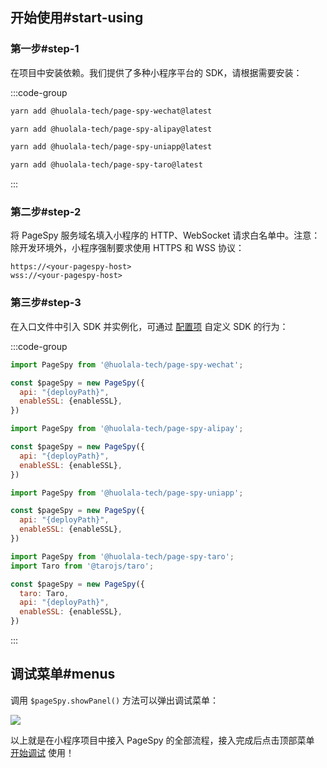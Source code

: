 

## 开始使用#start-using

### 第一步#step-1

在项目中安装依赖。我们提供了多种小程序平台的 SDK，请根据需要安装：

:::code-group

```bash wechat
yarn add @huolala-tech/page-spy-wechat@latest
```

```bash alipay
yarn add @huolala-tech/page-spy-alipay@latest
```

```bash uniapp
yarn add @huolala-tech/page-spy-uniapp@latest
```

```bash taro
yarn add @huolala-tech/page-spy-taro@latest
```

:::

### 第二步#step-2

将 PageSpy 服务域名填入小程序的 HTTP、WebSocket 请求白名单中。注意：除开发环境外，小程序强制要求使用 HTTPS 和 WSS 协议：

```
https://<your-pagespy-host>
wss://<your-pagespy-host>
```

### 第三步#step-3

在入口文件中引入 SDK 并实例化，可通过 [配置项]({VITE_SDK_WECHAT_REPO}) 自定义 SDK 的行为：

:::code-group

```js wechat
import PageSpy from '@huolala-tech/page-spy-wechat';

const $pageSpy = new PageSpy({
  api: "{deployPath}",
  enableSSL: {enableSSL},
})
```

```js alipay
import PageSpy from '@huolala-tech/page-spy-alipay';

const $pageSpy = new PageSpy({
  api: "{deployPath}",
  enableSSL: {enableSSL},
})
```

```js uniapp
import PageSpy from '@huolala-tech/page-spy-uniapp';

const $pageSpy = new PageSpy({
  api: "{deployPath}",
  enableSSL: {enableSSL},
})
```

```js taro
import PageSpy from '@huolala-tech/page-spy-taro';
import Taro from '@tarojs/taro';

const $pageSpy = new PageSpy({
  taro: Taro,
  api: "{deployPath}",
  enableSSL: {enableSSL},
})
```

:::

## 调试菜单#menus

调用 `$pageSpy.showPanel()` 方法可以弹出调试菜单：

<a href={mpPanelImg} target="_blank">
  <img src={mpPanelImg} style={{ maxWidth: 320 }} />
</a>

以上就是在小程序项目中接入 PageSpy 的全部流程，接入完成后点击顶部菜单 <Tooltip title="菜单默认隐藏，部署后可见" color="purple"><a href="javascript:void(0)">开始调试</a></Tooltip> 使用！
